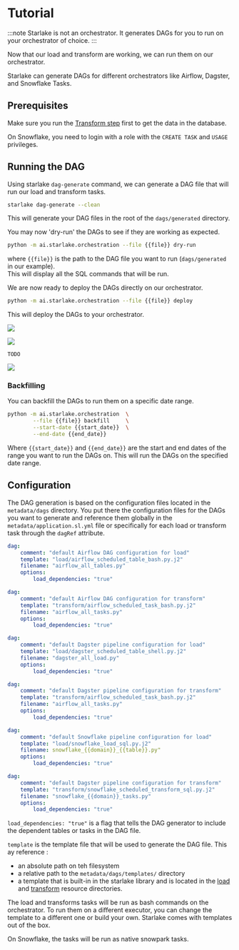 # Tutorial


:::note
Starlake is not an orchestrator. It generates DAGs for you to run on your orchestrator of choice.
:::

Now that our load and transform are working, we can run them on our orchestrator.

Starlake can generate DAGs for different orchestrators like Airflow, Dagster, and Snowflake Tasks.

## Prerequisites
Make sure you run the [Transform step](../transform/tutorial) first to get the data in the database.

On Snowflake, you need to login with a role with the `CREATE TASK` and `USAGE` privileges.

## Running the DAG
Using starlake `dag-generate` command, we can generate a DAG file that will run our load and transform tasks.

```bash
starlake dag-generate --clean
```

This will generate your DAG files in the root of the `dags/generated` directory.

You may now 'dry-run' the DAGs to see if they are working as expected.

```bash
python -m ai.starlake.orchestration --file {{file}} dry-run
```

where `{{file}}` is the path to the DAG file you want to run (`dags/generated` in our example).  
This will display all the SQL commands that will be run.

We are now ready to deploy the DAGs directly on our orchestrator.
```bash
python -m ai.starlake.orchestration --file {{file}} deploy
```

This will deploy the DAGs to your orchestrator.


<Tabs groupId="schedulers">
<TabItem value="airflow" label="Airflow">

![](/img/orchestration/airflow/airflow-dags.png)

![](/img/orchestration/airflow/transformWithDependencies2.png)

</TabItem>

<TabItem value="dagster" label="Dagster">

    TODO

</TabItem>
<TabItem value="snowflake" label="Snowflake Tasks">

![](/img/orchestration/snowflake/snowflake-dags.png)

</TabItem>
</Tabs>


### Backfilling
You can backfill the DAGs to run them on a specific date range.
```bash
python -m ai.starlake.orchestration  \
        --file {{file}} backfill     \
        --start-date {{start_date}}  \
        --end-date {{end_date}}
```

Where `{{start_date}}` and `{{end_date}}` are the start and end dates of the range you want to run the DAGs on.
This will run the DAGs on the specified date range.

## Configuration

The DAG generation is based on the configuration files located in the `metadata/dags` directory.
You put there the configuration files for the DAGs you want to generate and reference them globally in the `metadata/application.sl.yml` file
or specifically for each load or transform task through the `dagRef` attribute.


<Tabs groupId="schedulers">
<TabItem value="airflow" label="Airflow">

```yaml title="Load configuration: metadata/dags/airflow_scheduled_table_bash.sl.yml"
dag:
    comment: "default Airflow DAG configuration for load"
    template: "load/airflow_scheduled_table_bash.py.j2"
    filename: "airflow_all_tables.py"
    options:
        load_dependencies: "true"

```

```yaml title="Transform configuration: metadata/dags/airflow_scheduled_task_bash.sl.yml"
dag:
    comment: "default Airflow DAG configuration for transform"
    template: "transform/airflow_scheduled_task_bash.py.j2"
    filename: "airflow_all_tasks.py"
    options:
        load_dependencies: "true"

```

</TabItem>

<TabItem value="dagster" label="Dagster">

```yaml title="Load configuration: metadata/dags/airflow_scheduled_table_bash.sl.yml"
dag:
    comment: "default Dagster pipeline configuration for load"
    template: "load/dagster_scheduled_table_shell.py.j2"
    filename: "dagster_all_load.py"
    options:
        load_dependencies: "true"

```

```yaml title="Transform configuration: metadata/dags/airflow_scheduled_task_bash.sl.yml"
dag:
    comment: "default Dagster pipeline configuration for transform"
    template: "transform/airflow_scheduled_task_bash.py.j2"
    filename: "airflow_all_tasks.py"
    options:
        load_dependencies: "true"

```


</TabItem>
<TabItem value="snowflake" label="Snowflake Tasks">

```yaml title="Load configuration: metadata/dags/airflow_scheduled_table_bash.sl.yml"
dag:
    comment: "default Snowflake pipeline configuration for load"
    template: "load/snowflake_load_sql.py.j2"
    filename: snowflake_{{domain}}_{{table}}.py"
    options:
        load_dependencies: "true"

```

```yaml title="Transform configuration: metadata/dags/airflow_scheduled_task_bash.sl.yml"
dag:
    comment: "default Dagster pipeline configuration for transform"
    template: "transform/snowflake_scheduled_transform_sql.py.j2"
    filename: "snowflake_{{domain}}_tasks.py"
    options:
        load_dependencies: "true"

```


</TabItem>
</Tabs>


`load_dependencies: "true"` is a flag that tells the DAG generator to include the dependent tables or tasks in the DAG file.

`template` is the template file that will be used to generate the DAG file. This ay reference :

- an absolute path on teh filesystem
- a relative path to the `metadata/dags/templates/` directory
- a template that is built-in in the starlake library and is located in the [load](https://github.com/starlake-ai/starlake/tree/master/src/main/resources/templates/dags/load) and [transform](https://github.com/starlake-ai/starlake/tree/master/src/main/resources/templates/dags/transform) resource directories.


The load and transforms tasks will be run as bash commands on the orchestrator. To run them on a different executor, you can change the template to a different one or build your own.
Starlake comes with templates out of the box.

On Snowflake, the tasks will be run as native snowpark tasks.

